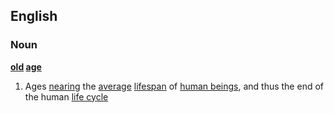 ==English==
===Noun===
{{wikipedia}}
'''[[old]] [[age]]'''
#Ages [[nearing]] the [[average]] [[lifespan]] of [[human being]]s, and thus the end of the human [[life cycle]]